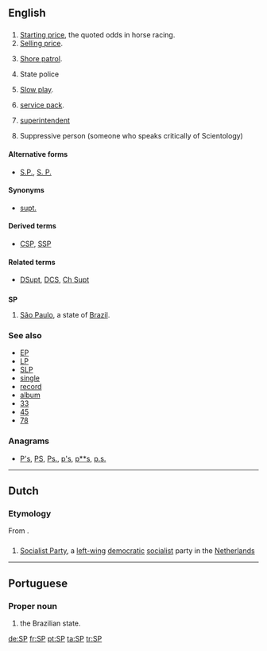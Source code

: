 {{also|sp}}
==English==

==={{initialism}}===
{{en-noun}}

# [[starting price|Starting price]], the quoted odds in horse racing.
# [[selling price|Selling price]].
# {{US|military|navy}} [[shore patrol|Shore patrol]].
# {{law enforcement}} State police
# [[slow play|Slow play]].
# {{computing}} [[service pack]].
# {{law enforcement}} [[superintendent]]
# Suppressive person (someone who speaks critically of Scientology)

====Alternative forms====
* [[S.P.]], [[S. P.]]

====Synonyms====
* {{sense|law enforcement}} [[supt.]]

====Derived terms====
* {{sense|law enforcement}} [[CSP]], [[SSP]]

====Related terms====
* {{sense|law enforcement}} [[DSupt]], [[DCS]], [[Ch Supt]]

==={{abbreviation}}===
'''SP'''

# [[São Paulo]], a state of [[Brazil]].

===See also===
* [[EP]]
* [[LP]]
* [[SLP]]
* [[single]]
* [[record]]
* [[album]]
* [[33]]
* [[45]]
* [[78]]

===Anagrams===
* [[P's#English|P's]], [[PS#English|PS]], [[Ps.#English|Ps.]], [[p's#English|p's]], [[p**s#English|p**s]], [[p.s.#English|p.s.]]

----

==Dutch==
===Etymology===
From {{term|socialistisch|Socialistische|lang=nl}} {{term|partij|Partij|lang=nl}}.

==={{initialism|lang=nl}}===
{{infl|nl}}

# [[w:Socialist Party (Netherlands)|Socialist Party]], a [[left-wing]] [[democratic]] [[socialist]] party in the [[Netherlands]]

----

==Portuguese==

===Proper noun===
{{pt-proper noun}}

# {{initialism of|São Paulo|lang=pt|dot=,}} the Brazilian state.

[[de:SP]]
[[fr:SP]]
[[pt:SP]]
[[ta:SP]]
[[tr:SP]]